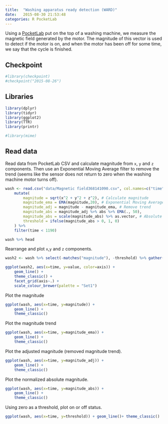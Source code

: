 ```yaml
---
title:  "Washing apparatus ready detection (WARD)"
date:   2015-08-30 21:53:48
categories: R PocketLab
---
```



Using a [PocketLab](http://thepocketlab.com/) put on the top of a washing machine, we measure the magnetic field generated by the motor. The magnitude of this vector is used to detect if the motor is on, and when the motor has been off for some time, we say that the cycle is finished.

<!--more-->

## Checkpoint

```r
#library(checkpoint)
#checkpoint("2015-08-26")
```

## Libraries

```r
library(dplyr)
library(tidyr)
library(ggplot2)
library(TTR)
library(printr)

#library(mime)
```

## Read data

Read data from PocketLab CSV and calculate magnitude from `x`, `y` and `z` components. Then use an Exponential Moving Average filter to remove the trend (seems like the sensor does not return to zero when the washing machine motor turns off).

```r
wash <- read.csv("data/Magnetic field368141090.csv", col.names=c("time", "x", "y","z")) %>%
	mutate(
		magnitude = sqrt(x^2 + y^2 + z^2), # Calculate magnitude
		magnitude_ema = EMA(magnitude,20), # Exponential Moving Average
		magnitude_adj = magnitude - magnitude_ema, # Remove trend
		magnitude_abs = magnitude_adj %>% abs %>% EMA(., 50),
		magnitude_abs = scale(magnitude_abs) %>% as.vector, # Absolute value and more EMA
		threshold = ifelse(magnitude_abs > 0, 1, 0)
	) %>%
	filter(time < 1190)

wash %>% head
```

Rearrange and plot `x`,`y` and `z` components.

```r
wash2 <- wash %>% select(-matches("magnitude"), -threshold) %>% gather("axis", "value",-time)

ggplot(wash2, aes(x=time, y=value, color=axis)) +
	geom_line() +
	theme_classic() +
	facet_grid(axis~.) +
	scale_colour_brewer(palette = "Set1")
```

Plot the magnitude

```r
ggplot(wash, aes(x=time, y=magnitude)) +
	geom_line() +
	theme_classic()
```

Plot the magnitude trend

```r
ggplot(wash, aes(x=time, y=magnitude_ema)) +
	geom_line() +
	theme_classic()
```

Plot the adjusted magnitude (removed magnitude trend).

```r
ggplot(wash, aes(x=time, y=magnitude_adj)) +
	geom_line() +
	theme_classic()
```

Plot the normalized absolute magnitude.

```r
ggplot(wash, aes(x=time, y=magnitude_abs)) +
	geom_line() +
	theme_classic()
```

Using zero as a threshold, plot on or off status.

```r
ggplot(wash, aes(x=time, y=threshold)) + geom_line()+ theme_classic()
```



